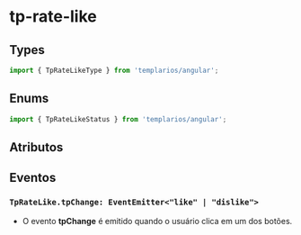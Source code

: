 
<Meta of={rateLikeStories} />

# tp-rate-like

## Types

```ts
import { TpRateLikeType } from 'templarios/angular';
```

## Enums

```ts
import { TpRateLikeStatus } from 'templarios/angular';
```

## Atributos

<Canvas of={rateLikeStories.Default} />
<Controls of={rateLikeStories.Default} />

## Eventos

### `TpRateLike.tpChange: EventEmitter<"like" | "dislike">`

- O evento **tpChange** é emitido quando o usuário clica em um dos botões.
